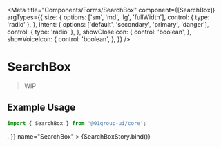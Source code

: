 
<Meta
  title="Components/Forms/SearchBox"
  component={[SearchBox]}
  argTypes={{
    size: {
      options: ['sm', 'md', 'lg', 'fullWidth'],
      control: { type: 'radio' },
    },
    intent: {
      options: ['default', 'secondary', 'primary', 'danger'],
      control: { type: 'radio' },
    },
    showCloseIcon: {
      control: 'boolean',
    },
    showVoiceIcon: {
      control: 'boolean',
    },
  }}
/>


# SearchBox

> WIP

## Example Usage

```jsx
import { SearchBox } from '@01group-ui/core';
```

<Canvas columns={2} withSource="close">
  <Story
    args={{
      defaultValue: '',
      placeHolder: 'search',
      value: '',
      label: 'Search',
      iconButton: <SettingOutlined />,
    }}
    name="SearchBox"
  >
    {SearchBoxStory.bind()}
  </Story>
</Canvas>

<ArgsTable of={SearchBox} />
